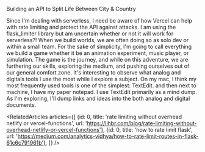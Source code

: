 
<Meta title="menu/missions/api" />

<Headline>Building an API to Split Life Between City & Country</Headline>

<Paragraph>
Since I'm dealing with serverless, I need be aware of how Vercel can help with <Link url="https://github.com/vercel/next.js/discussions/12134">rate limiting</Link> and protect the API against attacks. I am using the <Link url="https://pypi.org/project/Flask-Limiter/">flask_limiter</Link> library but am uncertain whether or not it will work for serverless?! 
</Paragraph>

<Paragraph>
When we build worlds, we are often doing so as solo dev or within a small team. For the sake of simplicity, I'm going to call everything we build a game whether it be an animation experiment, music player, or simulation. 
</Paragraph>

<Paragraph>
The game is the journey, and while on this adventure, we are furthering our skills, exploring the medium, and pushing ourselves out of our general comfort zone. 
</Paragraph>

<Paragraph>
It's interesting to observe what analog and digitals tools I use the most while I explore a subject. On my mac, I think my most frequently used tools is one of the simplest: TextEdit. 
and then next to machine, I have my paper notepad. 
</Paragraph>

<Paragraph>
I use TextEdit primarily as a mind dump. As I'm exploring, I'll dump links and ideas into the both analog and digital documents.
</Paragraph>

<RelatedArticles articles={[
    {id: 0, title: 'rate limiting without overhead netlify or vercel-functions', url: 'https://lihbr.com/blog/rate-limiting-without-overhead-netlify-or-vercel-functions'},
    {id: 0, title: 'how to rate limit flask', url: 'https://medium.com/analytics-vidhya/how-to-rate-limit-routes-in-flask-61c6c791961b'},
    ]}
/>